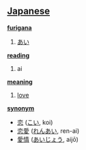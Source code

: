 == [[Japanese]] ==                                          

'''[[furigana]]'''
# [[あい]]

'''[[reading]]'''
# ai

'''[[meaning]]'''
# [[love]]

'''[[synonym]]'''
* [[恋]] ([[こい]], koi)
* [[恋愛]] ([[れんあい]], ren-ai)
* [[愛情]] ([[あいじょう]], aijō)